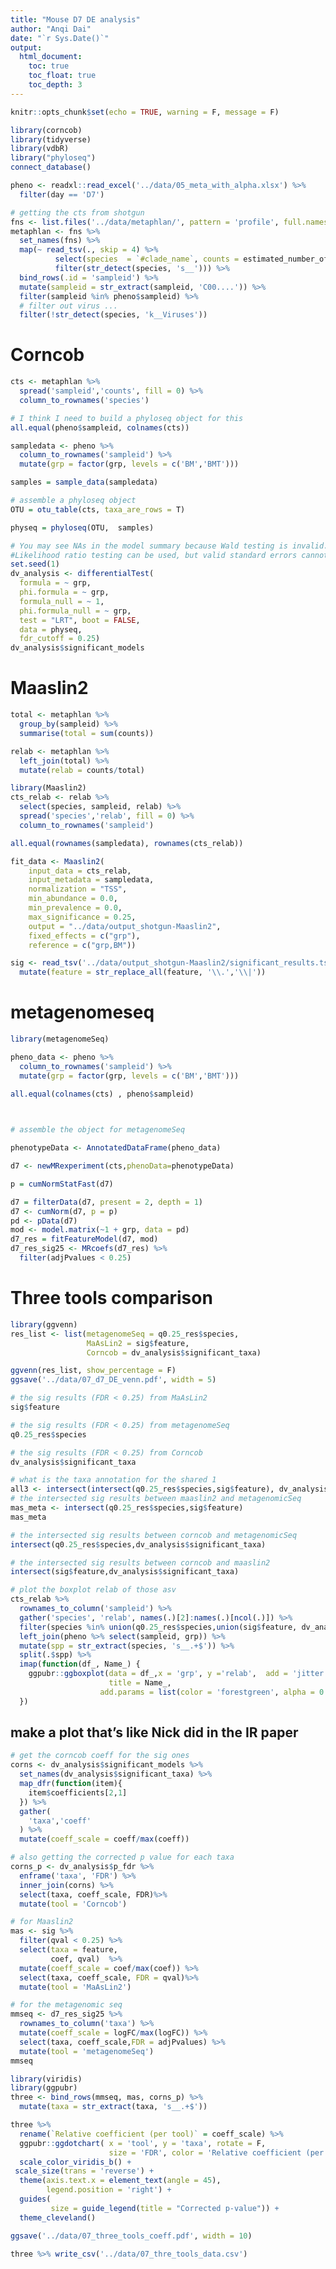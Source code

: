 ```yaml
---
title: "Mouse D7 DE analysis"
author: "Anqi Dai"
date: "`r Sys.Date()`"
output:
  html_document:
    toc: true
    toc_float: true
    toc_depth: 3
---
```


```r
knitr::opts_chunk$set(echo = TRUE, warning = F, message = F)
```

```r
library(corncob)
library(tidyverse)
library(vdbR)
library("phyloseq")
connect_database()

```

```r
pheno <- readxl::read_excel('../data/05_meta_with_alpha.xlsx') %>% 
  filter(day == 'D7')

# getting the cts from shotgun
fns <- list.files('../data/metaphlan/', pattern = 'profile', full.names = T)
metaphlan <- fns %>% 
  set_names(fns) %>% 
  map(~ read_tsv(., skip = 4) %>% 
          select(species  = `#clade_name`, counts = estimated_number_of_reads_from_the_clade) %>% 
          filter(str_detect(species, 's__'))) %>% 
  bind_rows(.id = 'sampleid') %>% 
  mutate(sampleid = str_extract(sampleid, 'C00....')) %>% 
  filter(sampleid %in% pheno$sampleid) %>% 
  # filter out virus ...
  filter(!str_detect(species, 'k__Viruses'))
```


# Corncob 

```r

cts <- metaphlan %>% 
  spread('sampleid','counts', fill = 0) %>% 
  column_to_rownames('species')

# I think I need to build a phyloseq object for this
all.equal(pheno$sampleid, colnames(cts))

sampledata <- pheno %>% 
  column_to_rownames('sampleid') %>% 
  mutate(grp = factor(grp, levels = c('BM','BMT')))

samples = sample_data(sampledata)

# assemble a phyloseq object
OTU = otu_table(cts, taxa_are_rows = T)

physeq = phyloseq(OTU,  samples)

```


```r
# You may see NAs in the model summary because Wald testing is invalid.
#Likelihood ratio testing can be used, but valid standard errors cannot be calculated.
set.seed(1)
dv_analysis <- differentialTest(
  formula = ~ grp,
  phi.formula = ~ grp,
  formula_null = ~ 1,
  phi.formula_null = ~ grp,
  test = "LRT", boot = FALSE,
  data = physeq,
  fdr_cutoff = 0.25) 
dv_analysis$significant_models
```

# Maaslin2

```r
total <- metaphlan %>%
  group_by(sampleid) %>% 
  summarise(total = sum(counts))

relab <- metaphlan %>% 
  left_join(total) %>% 
  mutate(relab = counts/total)
```


```r
library(Maaslin2)
cts_relab <- relab %>% 
  select(species, sampleid, relab) %>% 
  spread('species','relab', fill = 0) %>% 
  column_to_rownames('sampleid')

all.equal(rownames(sampledata), rownames(cts_relab))

fit_data <- Maaslin2(
    input_data = cts_relab, 
    input_metadata = sampledata, 
    normalization = "TSS",
    min_abundance = 0.0,
    min_prevalence = 0.0,
    max_significance = 0.25,
    output = "../data/output_shotgun-Maaslin2", 
    fixed_effects = c("grp"),
    reference = c("grp,BM"))

sig <- read_tsv('../data/output_shotgun-Maaslin2/significant_results.tsv') %>% 
  mutate(feature = str_replace_all(feature, '\\.','\\|'))

```

# metagenomeseq

```r
library(metagenomeSeq)

pheno_data <- pheno %>% 
  column_to_rownames('sampleid') %>% 
  mutate(grp = factor(grp, levels = c('BM','BMT')))
  
all.equal(colnames(cts) , pheno$sampleid)



# assemble the object for metagenomeSeq

phenotypeData <- AnnotatedDataFrame(pheno_data)

d7 <- newMRexperiment(cts,phenoData=phenotypeData)

p = cumNormStatFast(d7)
```

```r
d7 = filterData(d7, present = 2, depth = 1) 
d7 <- cumNorm(d7, p = p) 
pd <- pData(d7) 
mod <- model.matrix(~1 + grp, data = pd) 
d7_res = fitFeatureModel(d7, mod) 
d7_res_sig25 <- MRcoefs(d7_res) %>% 
  filter(adjPvalues < 0.25)

```
# Three tools comparison

```r
library(ggvenn)
res_list <- list(metagenomeSeq = q0.25_res$species,
                 MaAsLin2 = sig$feature,
                 Corncob = dv_analysis$significant_taxa)

ggvenn(res_list, show_percentage = F)
ggsave('../data/07_d7_DE_venn.pdf', width = 5)

# the sig results (FDR < 0.25) from MaAsLin2
sig$feature
```


```r
# the sig results (FDR < 0.25) from metagenomeSeq
q0.25_res$species
```


```r
# the sig results (FDR < 0.25) from Corncob
dv_analysis$significant_taxa
```

```r

# what is the taxa annotation for the shared 1
all3 <- intersect(intersect(q0.25_res$species,sig$feature), dv_analysis$significant_taxa)
# the intersected sig results between maaslin2 and metagenomicSeq
mas_meta <- intersect(q0.25_res$species,sig$feature)
mas_meta

# the intersected sig results between corncob and metagenomicSeq
intersect(q0.25_res$species,dv_analysis$significant_taxa)

# the intersected sig results between corncob and maaslin2
intersect(sig$feature,dv_analysis$significant_taxa)

# plot the boxplot relab of those asv
cts_relab %>% 
  rownames_to_column('sampleid') %>% 
  gather('species', 'relab', names(.)[2]:names(.)[ncol(.)]) %>% 
  filter(species %in% union(q0.25_res$species,union(sig$feature, dv_analysis$significant_taxa))) %>% 
  left_join(pheno %>% select(sampleid, grp)) %>% 
  mutate(spp = str_extract(species, 's__.+$')) %>% 
  split(.$spp) %>% 
  imap(function(df_, Name_) {
    ggpubr::ggboxplot(data = df_,x = 'grp', y ='relab',  add = 'jitter',
                      title = Name_,
                    add.params = list(color = 'forestgreen', alpha = 0.5, size = 3, shape = 16))
  })
```

## make a plot that's like Nick did in the IR paper

```r
# get the corncob coeff for the sig ones 
corns <- dv_analysis$significant_models %>% 
  set_names(dv_analysis$significant_taxa) %>% 
  map_dfr(function(item){
    item$coefficients[2,1]
  }) %>% 
  gather(
    'taxa','coeff'
  ) %>% 
  mutate(coeff_scale = coeff/max(coeff))

# also getting the corrected p value for each taxa 
corns_p <- dv_analysis$p_fdr %>% 
  enframe('taxa', 'FDR') %>% 
  inner_join(corns) %>% 
  select(taxa, coeff_scale, FDR)%>% 
  mutate(tool = 'Corncob')
```

```r
# for Maaslin2
mas <- sig %>% 
  filter(qval < 0.25) %>% 
  select(taxa = feature, 
         coef, qval)  %>% 
  mutate(coeff_scale = coef/max(coef)) %>% 
  select(taxa, coeff_scale, FDR = qval)%>% 
  mutate(tool = 'MaAsLin2')

```
```r
# for the metagenomic seq
mmseq <- d7_res_sig25 %>% 
  rownames_to_column('taxa') %>% 
  mutate(coeff_scale = logFC/max(logFC)) %>% 
  select(taxa, coeff_scale,FDR = adjPvalues) %>% 
  mutate(tool = 'metagenomeSeq')
mmseq
```

```r
library(viridis)
library(ggpubr)
three <- bind_rows(mmseq, mas, corns_p) %>% 
  mutate(taxa = str_extract(taxa, 's__.+$'))

three %>% 
  rename(`Relative coefficient (per tool)` = coeff_scale) %>% 
  ggpubr::ggdotchart( x = 'tool', y = 'taxa', rotate = F,
                      size = 'FDR', color = 'Relative coefficient (per tool)') +
  scale_color_viridis_b() + 
 scale_size(trans = 'reverse') +
  theme(axis.text.x = element_text(angle = 45),
        legend.position = 'right') +
  guides(
         size = guide_legend(title = "Corrected p-value")) +
  theme_cleveland()

ggsave('../data/07_three_tools_coeff.pdf', width = 10)

three %>% write_csv('../data/07_thre_tools_data.csv')
```

